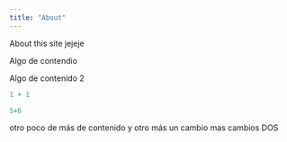 ```yaml
---
title: "About"
---
```


About this site jejeje

Algo de contendio

Algo de contenido 2

```r
1 + 1

5+6
```
 otro poco de más de contenido 
 y otro más
 un cambio mas
 cambios DOS
 